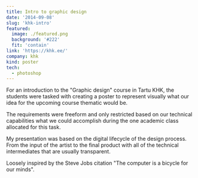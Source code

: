 ```yaml
---
title: Intro to graphic design
date: '2014-09-08'
slug: 'khk-intro'
featured:
  image: ./featured.png
  background: '#222'
  fit: 'contain'
link: 'https://khk.ee/'
company: khk
kind: poster
tech:
  - photoshop
---
```


For an introduction to the "Graphic design" course in Tartu KHK, the students were tasked with creating a poster to represent visually what our idea for the upcoming course thematic would be.

The requirements were freeform and only restricted based on our technical capabilities what we could accomplish during the one academic class allocated for this task.

My presentation was based on the digital lifecycle of the design process. From the input of the artist to the final product with all of the technical intermediates that are usually transparent.

Loosely inspired by the Steve Jobs citation "The computer is a bicycle for our minds".
